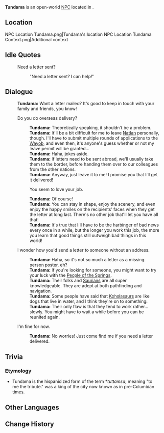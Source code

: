 {{Meta
<!-- Remove this template after adding the missing info -->
|missing_NPC_profile  = yes
}}
{{Character Infobox
|type             = Open-World NPC
|image            = NPC Tundama.png
|realname         = 
|deceased         = 
|region           = Natlan
|location         = Natlan
|affiliation      = Scions of the Canopy
|affiliation2     = Courier's Longhouse (Faction)
|title            = Courier

|ancestry         = <!-- Clan/family -->
|father           = 
|mother           = 
|spouse           = 
|sibling          = 
|child            = 
|relative         = 

|voiceEN          = 
|voiceCN          = 
|voiceJP          = 
|voiceKR          = 
|dialoguereward   = 
}}
'''Tundama''' is an open-world [[NPC]] located in {{Location|"Scions of the Canopy"}}.

==Location==
<gallery>
NPC Location Tundama.png|Tundama's location
NPC Location Tundama Context.png|Additional context
</gallery>
<!--
==Profile==
Detailed story/lore information goes here.
''(To be added.)''

===Appearance===
Keep appearance section short and concise. Limit to 2 paragraphs with 3-4 sentences each.
''(To be added.)''

==Quests and Events==
{{Quests and Events}}
-->
==Idle Quotes==
{{Dialogue Start}}
:{{DIcon|Idle}} Need a letter sent?
::{{A|VO Tundama 01.ogg}} "Need a letter sent? I can help!"
{{Dialogue End}}

==Dialogue==
{{Dialogue Start}}
:'''Tundama:''' Want a letter mailed? It's good to keep in touch with your family and friends, you know!
:{{DIcon}} Do you do overseas delivery?
::'''Tundama:''' Theoretically speaking, it shouldn't be a problem.
::'''Tundama:''' It'll be a bit difficult for me to leave [[Natlan]] personally, though. I'll have to submit multiple rounds of applications to the [[Wayob]], and even then, it's anyone's guess whether or not my leave permit will be granted...
::'''Tundama:''' Haha, jokes aside.
::'''Tundama:''' If letters need to be sent abroad, we'll usually take them to the border, before handing them over to our colleagues from the other nations.
::'''Tundama:''' Anyway, just leave it to me! I promise you that I'll get it delivered!
::{{DIcon}} You seem to love your job.
::'''Tundama:''' Of course!
::'''Tundama:''' You can stay in shape, enjoy the scenery, and even enjoy the happy smiles on the recipients' faces when they get the letter at long last. There's no other job that'll let you have all that!
::'''Tundama:''' It's true that I'll have to be the harbinger of bad news every once in a while, but the longer you work this job, the more you learn that good things still outweigh bad things in this world!
:{{DIcon}} I wonder how you'd send a letter to someone without an address.
::'''Tundama:''' Haha, so it's not so much a letter as a missing person poster, eh?
::'''Tundama:''' If you're looking for someone, you might want to try your luck with the [[People of the Springs]].
::'''Tundama:''' Their folks and [[Saurian]]s are all super knowledgeable. They are adept at both pathfinding and navigation.
::'''Tundama:''' Some people have said that [[Koholasaur]]s are like dogs that live in water, and I think they're on to something.
::'''Tundama:''' Their only flaw is that they tend to work rather... slowly. You might have to wait a while before you can be reunited again.
:{{DIcon}} I'm fine for now.
::'''Tundama:''' No worries! Just come find me if you need a letter delivered.
{{Dialogue End}}
<!--
==Event Dialogue==
===Event Name===
{{Dialogue Start}}
:'''{{subst:#titleparts:{{subst:PAGENAME}}}}:'''
{{Dialogue End}}
-->
==Trivia==
===Etymology===
* Tundama is the hispanicized form of the {{w|Duit language|Duit}} term *''tuttamsa'', meaning "to me the tribute." {{w|Tundama}} was a king of the city now known as {{w|Duitama}} in pre-Columbian times.

==Other Languages==
{{Other Languages|default_hidden=1
|en      = Tundama
|zhs     = 图达玛
|zhs_rm  = Túdámǎ
|zht     = 圖達瑪
|zht_rm  = Túdámǎ
|ja      = トゥンダマ
|ko      = 툰다마
|es      = Tundama
|fr      = Tundama
|ru      = Тундама
|th      = Tundama
|vi      = Tundama
|de      = Tundama
|id      = Tundama
|pt      = Tundama
|tr      = Tundama
|it      = Tundama
}}

==Change History==
{{Change History|5.0}}
<!--
==References==
{{Reflist}}
-->